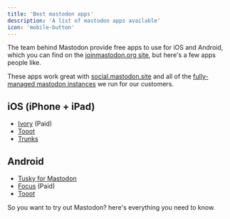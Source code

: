 ```yaml
---
title: 'Best mastodon apps'
description: 'A list of mastodon apps available'
icon: 'mobile-button'
---
```


The team behind Mastodon provide free apps to use for iOS and Android, which you can find on the [joinmastodon.org site](https://joinmastodon.org/apps), but here's a few apps people like.

<Tip>These apps work great with [social.mastodon.site](https://social.mastodon.site) and all of the [fully-managed mastodon instances](/mastodon-instances) we run for our customers.</Tip>


## iOS (iPhone + iPad)

- [Ivory](https://apps.apple.com/app/ivory-for-mastodon-by-tapbots/id6444602274) (Paid)
- [Tooot](https://apps.apple.com/app/tooot/id1549772269)
- [Trunks](https://apps.apple.com/app/trunks-for-mastodon/id6444749479)

## Android

- [Tusky for Mastodon](https://play.google.com/store/apps/details?id=com.keylesspalace.tusky)
- [Focus](https://play.google.com/store/apps/details?id=allen.town.focus.mastodon) (Paid)
- [Tooot](https://play.google.com/store/apps/details?id=com.xmflsct.app.tooot)

<Card title="Mastodon 101 - how to get started" icon="newspaper" iconType="duotone" color="#069069" href="/blog/posts/new-to-mastodon-101">
So you want to try out Mastodon? here's everything you need to know.
</Card>